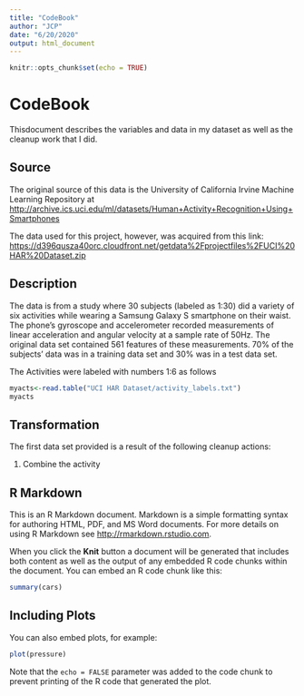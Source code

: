 ```yaml
---
title: "CodeBook"
author: "JCP"
date: "6/20/2020"
output: html_document
---
```


```r
knitr::opts_chunk$set(echo = TRUE)
```

# CodeBook

Thisdocument describes the variables and data in my dataset as well as the cleanup work that I did.

## Source

The original source of this data is the University of California Irvine Machine Learning Repository at <http://archive.ics.uci.edu/ml/datasets/Human+Activity+Recognition+Using+Smartphones>

The data used for this project, however, was acquired from this link: <https://d396qusza40orc.cloudfront.net/getdata%2Fprojectfiles%2FUCI%20HAR%20Dataset.zip>


## Description

The data is from a study where 30 subjects (labeled as 1:30) did a variety of six activities while wearing a Samsung Galaxy S smartphone on their waist.  The phone's gyroscope and accelerometer recorded measurements of linear acceleration and angular velocity at a sample rate of 50Hz.  The original data set contained 561 features of these measurements.  70% of the subjects' data was in a training data set and 30% was in a test data set.

The Activities were labeled with numbers 1:6 as follows

```r
myacts<-read.table("UCI HAR Dataset/activity_labels.txt")
myacts
```

## Transformation

The first data set provided is a result of the following cleanup actions:

1. Combine the activity 
















## R Markdown

This is an R Markdown document. Markdown is a simple formatting syntax for authoring HTML, PDF, and MS Word documents. For more details on using R Markdown see <http://rmarkdown.rstudio.com>.

When you click the **Knit** button a document will be generated that includes both content as well as the output of any embedded R code chunks within the document. You can embed an R code chunk like this:

```r
summary(cars)
```

## Including Plots

You can also embed plots, for example:

```r
plot(pressure)
```

Note that the `echo = FALSE` parameter was added to the code chunk to prevent printing of the R code that generated the plot.

